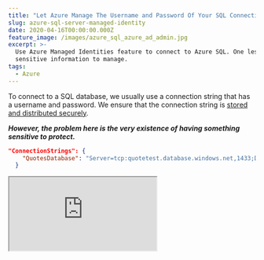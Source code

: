 ```yaml
---
title: "Let Azure Manage The Username and Password Of Your SQL Connection String"
slug: azure-sql-server-managed-identity
date: 2020-04-16T00:00:00.000Z
feature_image: /images/azure_sql_azure_ad_admin.jpg
excerpt: >-
  Use Azure Managed Identities feature to connect to Azure SQL. One less
  sensitive information to manage.
tags:
  - Azure
---
```

To connect to a SQL database, we usually use a connection string that has a username and password. We ensure that the connection string is [stored and distributed securely](/blog/keeping-sensitive-configuration-data-out-of-source-control/).

**_However, the problem here is the very existence of having something sensitive to protect._**

```json
"ConnectionStrings": {
    "QuotesDatabase": "Server=tcp:quotetest.database.windows.net,1433;Database=quotes;User Id:<UserName>;Password:<YourPasswordHere>"
  }

```

<iframe src="https://www.youtube.com/embed/FFBaw-ug2-I" />

Azure SQL supports Azure AD authentication, which means it also supports the [Managed Identity](https://docs.microsoft.com/en-us/azure/active-directory/managed-identities-azure-resources/overview) feature of Azure AD. With Managed Identity, we no longer need the User Id and Password to connect. The credential is managed automatically by Azure and allows us to connect to resources that support Azure AD authentication.

In this post, let us look at how we can use Manage Service Identity to connect to Azure SQL from a web application running in Azure. Once set up, all we need is the database server details and the database name to connect to the database

[![](/images/asp_net_core_banner.png)](https://www.youtube.com/playlist?list=PL59L9XrzUa-nqfCHIKazYMFRKapPNI4sP)

## Using Azure AD Token to Connect to SQL

Using the [DefaultAzureCredential from Azure Identity SDK we can retrieve token from Azure AD](/blog/defaultazurecredential-from-azure-sdk/). SqlConnection uses this token for authentication. Below is a sample code where the AccessToken property of the SqlConnection is the Azure AD token.

```csharp
var connectionString = Configuration.GetConnectionString("QuotesDatabase");
services.AddTransient(a =>
{
    var sqlConnection = new SqlConnection(connectionString);
    var credential = new DefaultAzureCredential();
    var token = credential
        .GetToken(new Azure.Core.TokenRequestContext(
            new[] { "https://database.windows.net/.default" }));
    sqlConnection.AccessToken = token.Token;
    return sqlConnection;
});

```

When using Entity Framework, we need to use a slight workaround until [EF Core will get full support for Azure AD token access](https://github.com/dotnet/efcore/issues/13261). The easiest way to set up is to set the token for the underlying SqlConnection for EF explicitly. Also, [check out this gist](https://gist.github.com/ChristopherHaws/b1c54b95838f1513bfb74fa1c8e408f3), for a different solution.

```csharp
public QuoteContext(DbContextOptions options) : base(options)
{
    var conn = (Microsoft.Data.SqlClient.SqlConnection)Database.GetDbConnection();
    var credential = new DefaultAzureCredential();
    var token = credential
            .GetToken(new Azure.Core.TokenRequestContext(
                new[] { "https://database.windows.net/.default" }));
    conn.AccessToken = token.Token;
}

```

## Setting Up SQL Server For Managed Identity

To manage Azure SQL for AD identities, we need to connect to SQL under the Azure user context. To do this, let us set up an Azure AD user as a SQL admin. It can be done from the Azure Portal under the Azure Directory Admin option for the database server, as shown below.

![](/images/azure_sql_azure_ad_admin.jpg)

Using the SQL AD Admin credentials, you can connect via [SQL Server Management Studio](https://docs.microsoft.com/en-us/sql/ssms/download-sql-server-management-studio-ssms?view=sql-server-ver15) or [sqlcmd](https://docs.microsoft.com/en-us/sql/tools/sqlcmd-utility?view=sql-server-ver15) and grant other AD identities access. The below script grants the user 'db\_datareader, db\_datawriter, and db\_ddladmin' access.

```sql

CREATE USER [<identity-name>] FROM EXTERNAL PROVIDER;

ALTER ROLE db_datareader ADD MEMBER [<identity-name>];

ALTER ROLE db_datawriter ADD MEMBER [<identity-name>];

ALTER ROLE db_ddladmin ADD MEMBER [<identity-name>];

GO

```

`<identity-name>` is the name of the managed identity in Azure AD. For a system-assigned identity, the name is the same as the App Service name. It can also be an Azure AD Group (use the group name in this case). It gives you multiple options on how you want to manage access to the database. For local development, you can either [create a separate AD application and use the ClientId/Secret for EnvironmentCredential](/blog/azure-managed-service-identity-and-local-development/), or add all developers to an Azure AD group and grant the AD group access or explicitly add in each user to the database.

No longer we need any credentials to connect to the SQL database running on Azure. This makes it one less sensitive information to manage for our application.

```json
"ConnectionStrings": {
    "QuotesDatabase": "Server=tcp:quotetest.database.windows.net,1433;Database=quotes"
  }

```

Hope this helps you!
